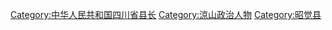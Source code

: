 [[Category:中华人民共和国四川省县长|Category:中华人民共和国四川省县长]]
[[Category:涼山政治人物|Category:涼山政治人物]]
[[Category:昭觉县|Category:昭觉县]]